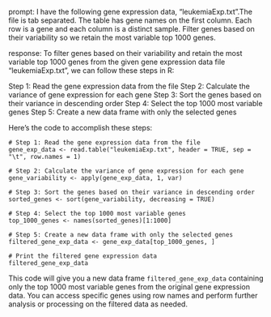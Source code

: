 prompt:
I have the following gene expression data, "leukemiaExp.txt".The file is tab separated. The table has gene names on the first column. Each row is a gene and each column is a distinct sample.  Filter genes based on their variability so we retain the most variable top 1000 genes. 

response:
To filter genes based on their variability and retain the most variable top 1000 genes from the given gene expression data file "leukemiaExp.txt", we can follow these steps in R:

Step 1: Read the gene expression data from the file
Step 2: Calculate the variance of gene expression for each gene
Step 3: Sort the genes based on their variance in descending order
Step 4: Select the top 1000 most variable genes
Step 5: Create a new data frame with only the selected genes

Here's the code to accomplish these steps:

```
# Step 1: Read the gene expression data from the file
gene_exp_data <- read.table("leukemiaExp.txt", header = TRUE, sep = "\t", row.names = 1)

# Step 2: Calculate the variance of gene expression for each gene
gene_variability <- apply(gene_exp_data, 1, var)

# Step 3: Sort the genes based on their variance in descending order
sorted_genes <- sort(gene_variability, decreasing = TRUE)

# Step 4: Select the top 1000 most variable genes
top_1000_genes <- names(sorted_genes)[1:1000]

# Step 5: Create a new data frame with only the selected genes
filtered_gene_exp_data <- gene_exp_data[top_1000_genes, ]

# Print the filtered gene expression data
filtered_gene_exp_data
```

This code will give you a new data frame `filtered_gene_exp_data` containing only the top 1000 most variable genes from the original gene expression data. You can access specific genes using row names and perform further analysis or processing on the filtered data as needed.
